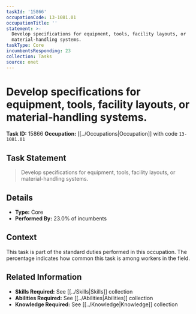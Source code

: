 ```yaml
---
taskId: '15866'
occupationCode: 13-1081.01
occupationTitle: ''
statement: >-
  Develop specifications for equipment, tools, facility layouts, or
  material-handling systems.
taskType: Core
incumbentsResponding: 23
collection: Tasks
source: onet
---
```

# Develop specifications for equipment, tools, facility layouts, or material-handling systems.

**Task ID:** 15866
**Occupation:** [[../Occupations|Occupation]] with code `13-1081.01`

## Task Statement

> Develop specifications for equipment, tools, facility layouts, or material-handling systems.

## Details

- **Type:** Core
- **Performed By:** 23.0% of incumbents

## Context

This task is part of the standard duties performed in this occupation. The percentage indicates how common this task is among workers in the field.

## Related Information

- **Skills Required:** See [[../Skills|Skills]] collection
- **Abilities Required:** See [[../Abilities|Abilities]] collection
- **Knowledge Required:** See [[../Knowledge|Knowledge]] collection
